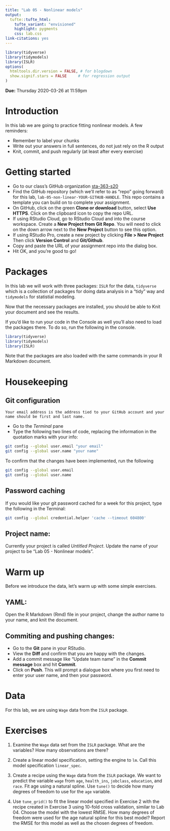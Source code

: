 ```yaml
---
title: "Lab 05 - Nonlinear models"
output: 
  tufte::tufte_html:
    tufte_variant: "envisioned"
    highlight: pygments
    css: lab.css
link-citations: yes
---
```


```r
library(tidyverse)
library(tidymodels)
library(ISLR)
options(
  htmltools.dir.version = FALSE, # for blogdown
  show.signif.stars = FALSE     # for regression output
)
```

**Due:** Thursday 2020-03-26 at 11:59pm

# Introduction

In this lab we are going to practice fitting nonlinear models. A few reminders:

* Remember to label your chunks
* Write out your answers in full sentences, do not just rely on the R output
* Knit, commit, and push regularly (at least after every exercise)

# Getting started

- Go to our class's GitHub organization [sta-363-s20](https://github.com/sta-363-s20)
- Find the GitHub repository (which we'll refer to as "repo" going forward) for this lab, `lab-05-non-linear-YOUR-GITHUB-HANDLE`. This repo contains a template you can build on to complete your assignment.
- On GitHub, click on the green **Clone or download** button, select **Use HTTPS**. Click on the clipboard icon to copy the repo URL.
- If using RStudio Cloud, go to RStudio Cloud and into the course workspace. Create a **New Project from Git Repo**. You will need to click on the down arrow next to the **New Project** button to see this option.
- If using RStudio Pro, create a new project by clicking **File > New Project** Then click **Version Control** and **Git/Github**.
- Copy and paste the URL of your assignment repo into the dialog box.
- Hit OK, and you're good to go!

# Packages

In this lab we will work with three packages: `ISLR` for the data, `tidyverse` which is a collection of packages for doing data analysis in a "tidy" way and `tidymodels` for statistial modeling.

Now that the necessary packages are installed, you should be able to Knit your document and see the results.

If you'd like to run your code in the Console as well you'll also need to load the packages there. To do so, run the following in the console. 

```r
library(tidyverse) 
library(tidymodels)
library(ISLR)
```

Note that the packages are also loaded with the same commands in your R Markdown document.

# Housekeeping

## Git configuration

```marginfigure
Your email address is the address tied to your GitHub account and your name should be first and last name.
```

- Go to the *Terminal* pane
- Type the following two lines of code, replacing the information in the quotation marks with your info:

```bash
git config --global user.email "your email"
git config --global user.name "your name"
```

To confirm that the changes have been implemented, run the following

```bash
git config --global user.email
git config --global user.name
```

## Password caching

If you would like your git password cached for a week for this project, type the following in the Terminal:

```bash
git config --global credential.helper 'cache --timeout 604800'
```

## Project name: 

Currently your project is called *Untitled Project*. Update the name of your project to be "Lab 05 - Nonlinear models".

# Warm up

Before we introduce the data, let's warm up with some simple exercises.

## YAML: 

Open the R Markdown (Rmd) file in your project, change the author name to your name, and knit the document.

## Commiting and pushing changes:

- Go to the **Git** pane in your RStudio. 
- View the **Diff** and confirm that you are happy with the changes.
- Add a commit message like "Update team name" in the **Commit message** box and hit **Commit**.
- Click on **Push**. This will prompt a dialogue box where you first need to enter your user name, and then your password.

# Data

For this lab, we are using `Wage` data from the `ISLR` package.

# Exercises

1. Examine the `Wage` data set from the `ISLR` package. What are the variables? How many observations are there?

2. Create a linear model specification, setting the engine to `lm`. Call this model specification `linear_spec`.

3. Create a recipe using the `Wage` data from the `ISLR` package. We want to predict the variable `wage` from `age`, `health_ins`, `jobclass`, `education`, and `race`. Fit age using a natural spline. Use `tune()` to decide how many degrees of freedom to use for the `age` variable.

4. Use `tune_grid()` to fit the linear model specified in Exercise 2 with the recipe created in Exercise 3 using 10-fold cross validation, similar to Lab 04. Choose the model with the lowest RMSE. How many degrees of freedom were used for the age natural spline for this best model? Report the RMSE for this model as well as the chosen degrees of freedom.



